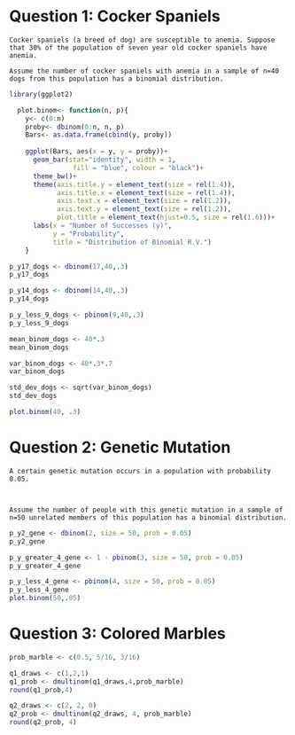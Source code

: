 # Question 1: Cocker Spaniels

```
Cocker spaniels (a breed of dog) are susceptible to anemia. Suppose that 30% of the population of seven year old cocker spaniels have anemia. 

Assume the number of cocker spaniels with anemia in a sample of n=40 dogs from this population has a binomial distribution. 
```

```r
library(ggplot2)
```

```r
  plot.binom<- function(n, p){
    y<- c(0:n)
    proby<- dbinom(0:n, n, p)
    Bars<- as.data.frame(cbind(y, proby))
  
    ggplot(Bars, aes(x = y, y = proby))+ 
      geom_bar(stat="identity", width = 1, 
                fill = "blue", colour = "black")+
      theme_bw()+
      theme(axis.title.y = element_text(size = rel(1.4)),
            axis.title.x = element_text(size = rel(1.4)),
            axis.text.x = element_text(size = rel(1.2)),
            axis.text.y = element_text(size = rel(1.2)),
            plot.title = element_text(hjust=0.5, size = rel(1.6)))+
      labs(x = "Number of Successes (y)",
           y = "Probability",
           title = "Distribution of Binomial R.V.")
    }
```

```r
p_y17_dogs <- dbinom(17,40,.3)
p_y17_dogs

p_y14_dogs <- dbinom(14,40,.3)
p_y14_dogs

p_y_less_9_dogs <- pbinom(9,40,.3)
p_y_less_9_dogs

mean_binom_dogs <- 40*.3
mean_binom_dogs

var_binom_dogs <- 40*.3*.7
var_binom_dogs

std_dev_dogs <- sqrt(var_binom_dogs)
std_dev_dogs

plot.binom(40, .3)
```


# Question 2: Genetic Mutation

```
A certain genetic mutation occurs in a population with probability 0.05. 

 

Assume the number of people with this genetic mutation in a sample of n=50 unrelated members of this population has a binomial distribution.
```

```r
p_y2_gene <- dbinom(2, size = 50, prob = 0.05)
p_y2_gene

p_y_greater_4_gene <- 1 - pbinom(3, size = 50, prob = 0.05)
p_y_greater_4_gene

p_y_less_4_gene <- pbinom(4, size = 50, prob = 0.05)
p_y_less_4_gene
plot.binom(50,.05)
```



# Question 3: Colored Marbles

```r
prob_marble <- c(0.5, 5/16, 3/16)

q1_draws <- c(1,2,1)
q1_prob <- dmultinom(q1_draws,4,prob_marble)
round(q1_prob,4)

q2_draws <- c(2, 2, 0)
q2_prob <- dmultinom(q2_draws, 4, prob_marble)
round(q2_prob, 4)
```
